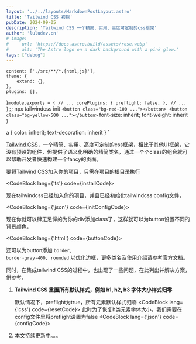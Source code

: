 ```yaml
---
layout: '../../layouts/MarkdownPostLayout.astro'
title: 'Tailwind CSS 初探'
pubDate: 2024-09-05
description: 'Tailwind CSS 一个精简、实用、高度可定制的css框架'
author: 'luludev.cn'
# image:
#     url: 'https://docs.astro.build/assets/rose.webp'
#     alt: 'The Astro logo on a dark background with a pink glow.'
tags: ["debug"]
---
```


	content: ['./src/**/*.{html,js}'],
	theme: {
		extend: {},
	},
	plugins: [],
}`
module.exports = {
    // ...
    corePlugins: {
        preflight: false,
    },
     // ...
};
`; 
npx tailwindcss init
`
<button class="bg-red-100 ..."></button>
<button class="bg-yellow-500 ..."></button>
`
    font-size: inherit;
    font-weight: inherit
}

a {
    color: inherit;
    text-decoration: inherit
}
`


<a className='text-orange-300' href='https://www.tailwindcss.cn/' target='_blank'>Tailwind CSS</a>，一个精简、实用、高度可定制的css框架，相比于其他UI框架，它没有预设的组件，但提供了语义化明确的精简类名，通过一个个class的组合就可以帮助开发者快速构建一个fancy的页面。

要将Tailwind CSS加入你的项目，只需在项目的根目录执行

<CodeBlock lang={'ts'} code={installCode}></CodeBlock>

现在tailwindcss已经加入你的项目，并且已经初始化tailwindcss config文件，

<CodeBlock lang={'json'} code={initConfigCode}></CodeBlock>

现在你就可以肆无忌惮的为你的div添加class了，这样就可以为button设置不同的背景颜色，

<CodeBlock lang={'html'} code={buttonCode}></CodeBlock>

还可以为button添加 <code className='bg-gray-200 px-2 py-1 rounded bg-opacity-85 text-gray-700 italic'>border, border-gray-400, rounded</code> 以优化边框，更多类名及使用介绍请参考<a className='text-orange-300' href='https://www.tailwindcss.cn/docs/installation' target='_blank'>官方文档</a>。

同时，在集成tailwind CSS的过程中，也出现了一些问题，在此列出并解决方案，供参考，

1. **Tailwind CSS 重置所有默认样式，例如 h1, h2, h3 字体大小样式归零**

    默认情况下，preflight为true，所有元素默认样式归零
    <CodeBlock lang={'css'} code={resetCode}></CodeBlock>
    此时为了恢复h类元素字体大小，我们需要在config文件里将preflight设置为false
    <CodeBlock lang={'json'} code={configCode}></CodeBlock>

2. 本文持续更新中。。。